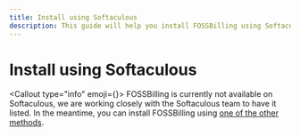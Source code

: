 ```yaml
---
title: Install using Softaculous
description: This guide will help you install FOSSBilling using Softaculous.
---
```



# <FontAwesomeIcon icon={faBolt} /> Install using Softaculous
<Callout type="info" emoji={<FontAwesomeIcon icon={faPersonDigging} />}>
    FOSSBilling is currently not available on Softaculous, we are working closely with the Softaculous team to have it listed. In the meantime, you can install FOSSBilling using [one of the other methods](/docs/getting-started).
</Callout>